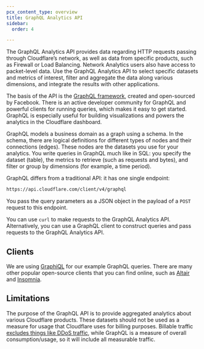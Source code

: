 ```yaml
---
pcx_content_type: overview
title: GraphQL Analytics API
sidebar:
  order: 4

---
```


The GraphQL Analytics API provides data regarding HTTP requests passing through Cloudflare’s network, as well as data from specific products, such as Firewall or Load Balancing. Network Analytics users also have access to packet-level data. Use the GraphQL Analytics API to select specific datasets and metrics of interest, filter and aggregate the data along various dimensions, and integrate the results with other applications.

The basis of the API is the [GraphQL framework](https://graphql.org/), created and open-sourced by Facebook. There is an active developer community for GraphQL and powerful clients for running queries, which makes it easy to get started. GraphQL is especially useful for building visualizations and powers the analytics in the Cloudflare dashboard.

GraphQL models a business domain as a graph using a schema. In the schema, there are logical definitions for different types of nodes and their connections (edges). These nodes are the datasets you use for your analytics. You write queries in GraphQL much like in SQL: you specify the dataset (table), the metrics to retrieve (such as requests and bytes), and filter or group by dimensions (for example, a time period).

GraphQL differs from a traditional API: it has one single endpoint:

```txt
https://api.cloudflare.com/client/v4/graphql
```

You pass the query parameters as a JSON object in the payload of a `POST` request to this endpoint.

You can use `curl` to make requests to the GraphQL Analytics API. Alternatively, you can use a GraphQL client to construct queries and pass requests to the GraphQL Analytics API.

## Clients

We are using [GraphiQL](https://github.com/skevy/graphiql-app) for our example GraphQL queries. There are many other popular open-source clients that you can find online, such as [Altair](https://altair.sirmuel.design) and [Insomnia](https://insomnia.rest).

## Limitations

The purpose of the GraphQL API is to provide aggregated analytics about various Cloudflare products. These datasets should not be used as a measure for usage that Cloudflare uses for billing purposes. Billable traffic [excludes things like DDoS traffic](https://blog.cloudflare.com/unmetered-mitigation), while GraphQL is a measure of overall consumption/usage, so it will include all measurable traffic.
